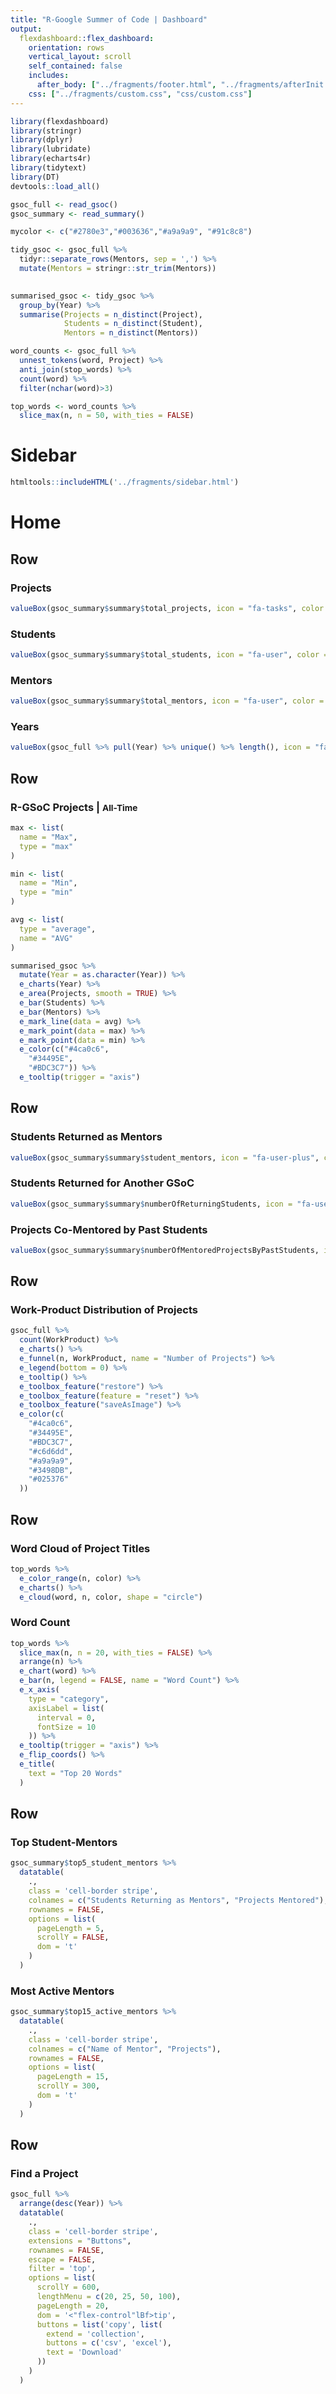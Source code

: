 ```yaml
---
title: "R-Google Summer of Code | Dashboard"
output: 
  flexdashboard::flex_dashboard:
    orientation: rows
    vertical_layout: scroll
    self_contained: false
    includes:
      after_body: ["../fragments/footer.html", "../fragments/afterInit.html"]
    css: ["../fragments/custom.css", "css/custom.css"]
---
```


```r
library(flexdashboard)
library(stringr)
library(dplyr)
library(lubridate)
library(echarts4r)
library(tidytext)
library(DT)
devtools::load_all()
```

```r
gsoc_full <- read_gsoc()
gsoc_summary <- read_summary()

mycolor <- c("#2780e3","#003636","#a9a9a9", "#91c8c8")
```


```r
tidy_gsoc <- gsoc_full %>%
  tidyr::separate_rows(Mentors, sep = ',') %>%
  mutate(Mentors = stringr::str_trim(Mentors))
  

summarised_gsoc <- tidy_gsoc %>% 
  group_by(Year) %>% 
  summarise(Projects = n_distinct(Project),
            Students = n_distinct(Student),
            Mentors = n_distinct(Mentors))

word_counts <- gsoc_full %>% 
  unnest_tokens(word, Project) %>% 
  anti_join(stop_words) %>% 
  count(word) %>% 
  filter(nchar(word)>3)

top_words <- word_counts %>% 
  slice_max(n, n = 50, with_ties = FALSE)
```

Sidebar {.sidebar data-width=200}
=====================================

```r
htmltools::includeHTML('../fragments/sidebar.html')
```

Home
=====================================

Row
-------------------------------------

### Projects

```r
valueBox(gsoc_summary$summary$total_projects, icon = "fa-tasks", color = "#435f9c")
```

### Students

```r
valueBox(gsoc_summary$summary$total_students, icon = "fa-user", color = "#0586c4")
```

### Mentors

```r
valueBox(gsoc_summary$summary$total_mentors, icon = "fa-user", color = "#435f9c")
```

### Years

```r
valueBox(gsoc_full %>% pull(Year) %>% unique() %>% length(), icon = "fa-calendar", color = "#0586c4")
```

Row
-----------------------------------------------------------------------

### R-GSoC Projects | <small>All-Time</small>

```r
max <- list(
  name = "Max",
  type = "max"
)

min <- list(
  name = "Min",
  type = "min"
)

avg <- list(
  type = "average",
  name = "AVG"
)

summarised_gsoc %>% 
  mutate(Year = as.character(Year)) %>% 
  e_charts(Year) %>% 
  e_area(Projects, smooth = TRUE) %>% 
  e_bar(Students) %>% 
  e_bar(Mentors) %>% 
  e_mark_line(data = avg) %>% 
  e_mark_point(data = max) %>% 
  e_mark_point(data = min) %>% 
  e_color(c("#4ca0c6",
    "#34495E",
    "#BDC3C7")) %>% 
  e_tooltip(trigger = "axis")

```

Row
-----------------------------------------------------------------------

### Students Returned as Mentors

```r
valueBox(gsoc_summary$summary$student_mentors, icon = "fa-user-plus", color = "#435f9c")
```

### Students Returned for Another GSoC

```r
valueBox(gsoc_summary$summary$numberOfReturningStudents, icon = "fa-user-plus", color = "#0586c4")
```

### Projects Co-Mentored by Past Students

```r
valueBox(gsoc_summary$summary$numberOfMentoredProjectsByPastStudents, icon = "fa-tasks", color = "#435f9c")
```

Row
-----------------------------------------------------------------------

### Work-Product Distribution of Projects

```r
gsoc_full %>% 
  count(WorkProduct) %>% 
  e_charts() %>% 
  e_funnel(n, WorkProduct, name = "Number of Projects") %>% 
  e_legend(bottom = 0) %>% 
  e_tooltip() %>% 
  e_toolbox_feature("restore") %>%
  e_toolbox_feature(feature = "reset") %>%
  e_toolbox_feature("saveAsImage") %>% 
  e_color(c(
    "#4ca0c6",
    "#34495E",
    "#BDC3C7",
    "#c6d6dd",
    "#a9a9a9",
    "#3498DB",
    "#025376"
  ))
```

Row
-----------------------------------------------------------------------

### Word Cloud of Project Titles

```r
top_words %>% 
  e_color_range(n, color) %>% 
  e_charts() %>% 
  e_cloud(word, n, color, shape = "circle")
```

### Word Count

```r
top_words %>% 
  slice_max(n, n = 20, with_ties = FALSE) %>%
  arrange(n) %>% 
  e_chart(word) %>% 
  e_bar(n, legend = FALSE, name = "Word Count") %>% 
  e_x_axis(
    type = "category",
    axisLabel = list(
      interval = 0,
      fontSize = 10 
    )) %>% 
  e_tooltip(trigger = "axis") %>% 
  e_flip_coords() %>% 
  e_title(
    text = "Top 20 Words"
  )
```


Row
-----------------------------------------------------------------------

### Top Student-Mentors

```r
gsoc_summary$top5_student_mentors %>% 
  datatable(
    .,
    class = 'cell-border stripe',
    colnames = c("Students Returning as Mentors", "Projects Mentored"),
    rownames = FALSE,
    options = list(
      pageLength = 5,
      scrollY = FALSE,
      dom = 't'
    )
  )
```

### Most Active Mentors

```r
gsoc_summary$top15_active_mentors %>%
  datatable(
    .,
    class = 'cell-border stripe',
    colnames = c("Name of Mentor", "Projects"),
    rownames = FALSE,
    options = list(
      pageLength = 15,
      scrollY = 300,
      dom = 't'
    )
  )
```


Row
-----------------------------------------------------------------------

### Find a Project

```r
gsoc_full %>%
  arrange(desc(Year)) %>% 
  datatable(
    .,
    class = 'cell-border stripe',
    extensions = "Buttons",
    rownames = FALSE,
    escape = FALSE,
    filter = 'top',
    options = list(
      scrollY = 600,
      lengthMenu = c(20, 25, 50, 100),
      pageLength = 20,
      dom = '<"flex-control"lBf>tip',
      buttons = list('copy', list(
        extend = 'collection',
        buttons = c('csv', 'excel'),
        text = 'Download'
      ))
    )
  )
```
